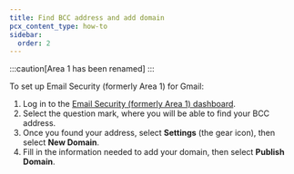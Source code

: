 ```yaml
---
title: Find BCC address and add domain
pcx_content_type: how-to
sidebar:
  order: 2
---
```



:::caution[Area 1 has been renamed]
<Render file="rename-area1-to-ces" />
:::

To set up Email Security (formerly Area 1) for Gmail:

1. Log in to the [Email Security (formerly Area 1) dashboard](https://horizon.area1security.com/).
2. Select the question mark, where you will be able to find your BCC address.
3. Once you found your address, select **Settings** (the gear icon), then select **New Domain**.
4. Fill in the information needed to add your domain, then select **Publish Domain**.